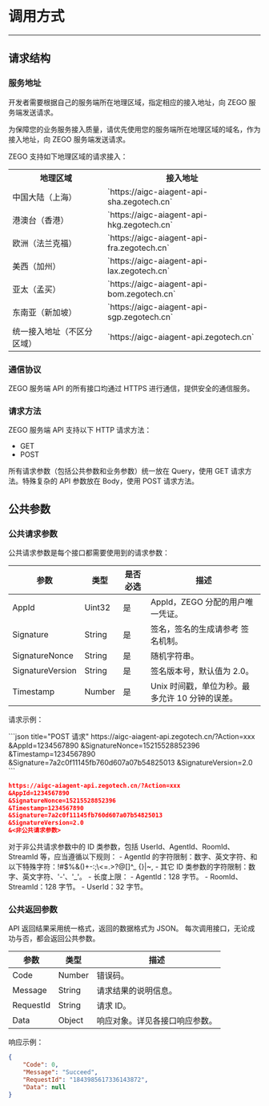 
# 调用方式
---

## 请求结构


### 服务地址

开发者需要根据自己的服务端所在地理区域，指定相应的接入地址，向 ZEGO 服务端发送请求。

<Warning title="注意">

为保障您的业务服务接入质量，请优先使用您的服务端所在地理区域的域名，作为接入地址，向 ZEGO 服务端发送请求。
</Warning>

ZEGO 支持如下地理区域的请求接入：

<table>
<tbody><tr>
<th>地理区域</th>
<th>接⼊地址</th>
</tr>
<tr>
<td>中国⼤陆（上海）</td>
<td>`https://aigc-aiagent-api-sha.zegotech.cn`</td>
</tr>
<tr>
<td>港澳台（⾹港）</td>
<td>`https://aigc-aiagent-api-hkg.zegotech.cn`</td>
</tr>
<tr>
<td>欧洲（法兰克福）</td>
<td>`https://aigc-aiagent-api-fra.zegotech.cn`</td>
</tr>
<tr>
<td>美⻄（加州）</td>
<td>`https://aigc-aiagent-api-lax.zegotech.cn`</td>
</tr>
<tr>
<td>亚太（孟买）</td>
<td>`https://aigc-aiagent-api-bom.zegotech.cn`</td>
</tr>
<tr>
<td>东南亚（新加坡）</td>
<td>`https://aigc-aiagent-api-sgp.zegotech.cn`</td>
</tr>
<tr>
<td>统一接入地址（不区分区域）</td>
<td>`https://aigc-aiagent-api.zegotech.cn`</td>
</tr>
</tbody></table>


### 通信协议

ZEGO 服务端 API 的所有接口均通过 HTTPS 进行通信，提供安全的通信服务。

### 请求方法

ZEGO 服务端 API 支持以下 HTTP 请求方法：

- GET
- POST


<Note title="说明">

所有请求参数（包括公共参数和业务参数）统⼀放在 Query，使⽤ GET 请求方法。特殊复杂的 API 参数放在 Body，使用 POST 请求方法。
</Note>

## 公共参数

### 公共请求参数

公共请求参数是每个接口都需要使用到的请求参数：

| 参数              | 类型     | 是否必选 | 描述                                   |
|-------------------|----------|----------|----------------------------------------|
| AppId             | Uint32  | 是       | AppId，ZEGO 分配的用户唯一凭证。      |
| Signature         | String  | 是       | 签名，签名的生成请参考 签名机制。     |
| SignatureNonce    | String  | 是       | 随机字符串。                           |
| SignatureVersion  | String  | 是       | 签名版本号，默认值为 2.0。           |
| Timestamp         | Number   | 是       | Unix 时间戳，单位为秒。最多允许 10 分钟的误差。 |

请求示例：

<CodeGroup>
```json title="POST 请求"
https://aigc-aiagent-api.zegotech.cn/?Action=xxx
&AppId=1234567890
&SignatureNonce=15215528852396
&Timestamp=1234567890
&Signature=7a2c0f11145fb760d607a07b54825013
&SignatureVersion=2.0
```

```json title="GET 请求"
https://aigc-aiagent-api.zegotech.cn/?Action=xxx
&AppId=1234567890
&SignatureNonce=15215528852396
&Timestamp=1234567890
&Signature=7a2c0f11145fb760d607a07b54825013
&SignatureVersion=2.0
&<非公共请求参数>
```
</CodeGroup>

<Note title="说明">
对于非公共请求参数中的 ID 类参数，包括 UserId、AgentId、RoomId、StreamId 等，应当遵循以下规则：
- AgentId 的字符限制：数字、英文字符、和以下特殊字符：!#$%&()+-:;\<=.>?@[]^_ {}|~,
- 其它 ID 类参数的字符限制：数字、英文字符、'-'、'_'。
- 长度上限：
  - AgentId：128 字节。
  - RoomId、StreamId：128 字节。
  - UserId：32 字节。
</Note>

### 公共返回参数

API 返回结果采用统一格式，返回的数据格式为 JSON。
每次调用接口，无论成功与否，都会返回公共参数。

| 参数       | 类型       | 描述                     |
|------------|------------|--------------------------|
| Code       | Number     | 错误码。                 |
| Message    | String     | 请求结果的说明信息。      |
| RequestId  | String     | 请求 ID。                |
| Data       | Object     | 响应对象。详见各接口响应参数。 |

响应示例：
```json
{
    "Code": 0,
    "Message": "Succeed",
    "RequestId": "1843985617336143872",
    "Data": null
}
```

<Content />
